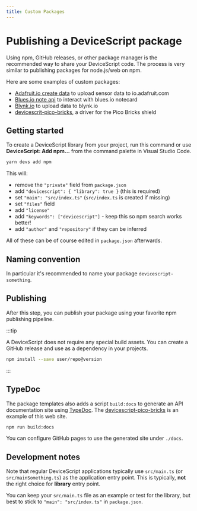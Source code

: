 ```yaml
---
title: Custom Packages
---
```


# Publishing a DeviceScript package

Using npm, GitHub releases, or other package manager is the recommended way to share your DeviceScript code.
The process is very similar to publishing packages for node.js/web on npm.

Here are some examples of custom packages:

-   [Adafruit.io create data](https://github.com/pelikhan/devicescript-adafruit-io/) to upload sensor data to io.adafruit.com
-   [Blues.io note api](https://github.com/pelikhan/devicescript-note) to interact with blues.io notecard
-   [Blynk.io](https://github.com/pelikhan/devicescript-blynk) to upload data to blynk.io
-   [devicescrit-pico-bricks](https://github.com/pelikhan/devicescript-pico-bricks), a driver for the Pico Bricks shield

## Getting started

To create a DeviceScript library from your project, run this command
or use **DeviceScript: Add npm...** from the command palette in Visual Studio Code.

```bash
yarn devs add npm
```

This will:

-   remove the `"private"` field from `package.json`
-   add `"devicescript": { "library": true }` (this is required)
-   set `"main": "src/index.ts"` (`src/index.ts` is created if missing)
-   set `"files"` field
-   add `"license"`
-   add `"keywords": ["devicescript"]` - keep this so npm search works better!
-   add `"author"` and `"repository"` if they can be inferred

All of these can be of course edited in `package.json` afterwards.

## Naming convention

In particular it's recommended to name your package `devicescript-something`.

## Publishing

After this step, you can publish your package using your favorite npm publishing pipeline.

:::tip

A DeviceScript does not require any special build assets.
You can create a GitHub release and use as a dependency in your projects.

```bash npm2yarn
npm install --save user/repo@version
```

:::

## TypeDoc

The package templates also adds a script `build:docs` to generate an API documentation
site using [TypeDoc](https://typedoc.org/).
The [devicescript-pico-bricks](https://pelikhan.github.io/devicescript-pico-bricks) is an example of this web site.

```bash npm2yarn
npm run build:docs
```

You can configure GitHub pages to use the generated site under `./docs`.

## Development notes

Note that regular DeviceScript applications typically use `src/main.ts` (or `src/mainSomething.ts`)
as the application entry point.
This is typically, **not** the right choice for **library** entry point.

You can keep your `src/main.ts` file as an example or test for the library,
but best to stick to `"main": "src/index.ts"` in `package.json`.
